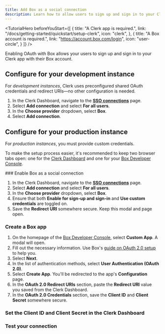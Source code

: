 ```yaml
---
title: Add Box as a social connection
description: Learn how to allow users to sign up and sign in to your Clerk app with their Box account using OAuth.
---
```


<TutorialHero
  beforeYouStart={[
    {
      title: "A Clerk app is required.",
      link: "/docs/getting-started/quickstart/setup-clerk",
      icon: "clerk",
    },
    {
      title: "A Box account is required.",
      link: "https://account.box.com/login",
      icon: "user-circle",
    }
  ]}
/>

Enabling OAuth with Box allows your users to sign up and sign in to your Clerk app with their Box account.

## Configure for your development instance

For _development instances_, Clerk uses preconfigured shared OAuth credentials and redirect URIs—no other configuration is needed.

1. In the Clerk Dashboard, navigate to the [**SSO connections**](https://dashboard.clerk.com/~/user-authentication/sso-connections) page.
1. Select **Add connection** and select **For all users**.
1. In the **Choose provider** dropdown, select **Box**.
1. Select **Add connection**.

## Configure for your production instance

For _production instances_, you must provide custom credentials.

To make the setup process easier, it's recommended to keep two browser tabs open: one for the [Clerk Dashboard](https://dashboard.clerk.com/~/user-authentication/sso-connections) and one for your [Box Developer Console](https://app.box.com/developers/console).

<Steps>
  ### Enable Box as a social connection

  1. In the Clerk Dashboard, navigate to the [**SSO connections**](https://dashboard.clerk.com/~/user-authentication/sso-connections) page.
  1. Select **Add connection** and select **For all users**.
  1. In the **Choose provider** dropdown, select **Box**.
  1. Ensure that both **Enable for sign-up and sign-in** and **Use custom credentials** are toggled on.
  1. Save the **Redirect URI** somewhere secure. Keep this modal and page open.

  ### Create a Box app

  1. On the homepage of the [Box Developer Console](https://app.box.com/developers/console), select **Custom App**. A modal will open.
  1. Fill out the necessary information. Use Box's [guide on OAuth 2.0 setup](https://developer.box.com/guides/authentication/oauth2/oauth2-setup/#app-creation-steps) to help you.
  1. Select **Next**.
  1. In the list of authentication methods, select **User Authentication (OAuth 2.0)**.
  1. Select **Create App**. You'll be redirected to the app's **Configuration** page.
  1. In the **OAuth 2.0 Redirect URIs** section, paste the **Redirect URI** value you saved from the Clerk Dashboard.
  1. In the **OAuth 2.0 Credentials** section, save the **Client ID** and **Client Secret** somewhere secure.

  ### Set the Client ID and Client Secret in the Clerk Dashboard

  <Include src="_partials/authentication/social-connections/set-client-id-secret" />

  ### Test your connection

  <Include src="_partials/authentication/social-connections/test-your-connection" />
</Steps>
